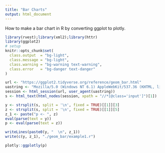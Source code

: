 ```yaml
---
title: "Bar Charts"
output: html_document
---
```

How to make a bar chart in R by converting ggplot to plotly.

```r
library(rvest);library(xml2);library(httr)
library(ggplot2)
# setup
knitr::opts_chunk$set(
  class.output  = "bg-light",
  class.message = "bg-light",
  class.warning = "bg-warning text-warning",
  class.error   = "bg-danger text-danger"
)
```


```r
url <- "https://ggplot2.tidyverse.org/reference/geom_bar.html"
uastring <- "Mozilla/5.0 (Windows NT 6.1) AppleWebKit/537.36 (KHTML, like Gecko) Chrome/88.0.4324.190 Safari/537.36"
session <- html_session(url, user_agent(uastring))
s <- html_text(html_nodes(session, xpath = "//*[@class='input']")[1])
```

```r
y <- strsplit(s, split = '\n', fixed = TRUE)[[1]][3]
z <- strsplit(s, split = '\n', fixed = TRUE)[[1]][5]
z_1 <- paste("p <- ", z)
eval(parse(text = y))
p <- eval(parse(text = z))
```

```r
writeLines(paste0(y, "  \n", z_1))
write(c(y, z_1), "./geom_bar/example1.r")
```

```r
plotly::ggplotly(p)
```